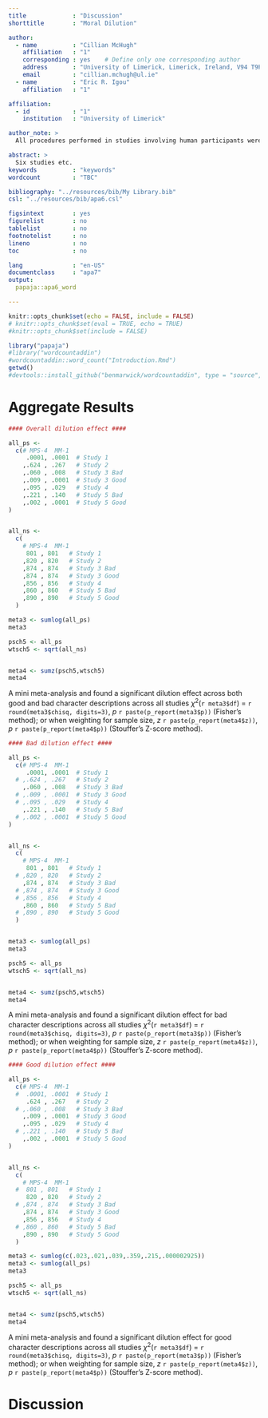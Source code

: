 ```yaml
---
title             : "Discussion"
shorttitle        : "Moral Dilution"

author:
  - name          : "Cillian McHugh"
    affiliation   : "1"
    corresponding : yes    # Define only one corresponding author
    address       : "University of Limerick, Limerick, Ireland, V94 T9PX"
    email         : "cillian.mchugh@ul.ie"
  - name          : "Eric R. Igou"
    affiliation   : "1"

affiliation:
  - id            : "1"
    institution   : "University of Limerick"

author_note: >
  All procedures performed in studies involving human participants were approved by institutional research ethics committee and conducted in accordance with the Code of Professional Ethics of the Psychological Society of Ireland, and with the 1964 Helsinki declaration and its later amendments or comparable ethical standards. Informed consent was obtained from all individual participants included in the study. The authors declare that there are no potential conflicts of interest with respect to the research, authorship, and/or publication of this article. All authors consented to the submission of this manuscript.

abstract: >
  Six studies etc.
keywords          : "keywords"
wordcount         : "TBC"

bibliography: "../resources/bib/My Library.bib"
csl: "../resources/bib/apa6.csl"

figsintext        : yes
figurelist        : no
tablelist         : no
footnotelist      : no
lineno            : no
toc               : no

lang              : "en-US"
documentclass     : "apa7"
output:
  papaja::apa6_word

---
```


```r
knitr::opts_chunk$set(echo = FALSE, include = FALSE)
# knitr::opts_chunk$set(eval = TRUE, echo = TRUE)
#knitr::opts_chunk$set(include = FALSE)
```


```r
library("papaja")
#library("wordcountaddin")
#wordcountaddin::word_count("Introduction.Rmd")
getwd()
#devtools::install_github("benmarwick/wordcountaddin", type = "source", dependencies = TRUE)
```

# Aggregate Results

```r
#### Overall dilution effect ####

all_ps <-
  c(# MPS-4  MM-1
     .0001, .0001  # Study 1
    ,.624 , .267   # Study 2
    ,.060 , .008   # Study 3 Bad
    ,.009 , .0001  # Study 3 Good
    ,.095 , .029   # Study 4
    ,.221 , .140   # Study 5 Bad
    ,.002 , .0001  # Study 5 Good
)


all_ns <- 
  c(
    # MPS-4  MM-1
     801 , 801   # Study 1
    ,820 , 820   # Study 2
    ,874 , 874   # Study 3 Bad
    ,874 , 874   # Study 3 Good
    ,856 , 856   # Study 4
    ,860 , 860   # Study 5 Bad
    ,890 , 890   # Study 5 Good
  )

meta3 <- sumlog(all_ps)
meta3

psch5 <- all_ps
wtsch5 <- sqrt(all_ns)


meta4 <- sumz(psch5,wtsch5)
meta4
```

A mini meta-analysis and found a significant dilution effect across both good and bad character descriptions across all studies  $\chi$^2^(`r meta3$df`) = `r round(meta3$chisq, digits=3)`, *p* `r paste(p_report(meta3$p))` (Fisher’s method); or when weighting for sample size, *z* `r paste(p_report(meta4$z))`, *p* `r paste(p_report(meta4$p))` (Stouffer's Z-score method).



```r
#### Bad dilution effect ####

all_ps <-
  c(# MPS-4  MM-1
     .0001, .0001  # Study 1
  # ,.624 , .267   # Study 2
    ,.060 , .008   # Study 3 Bad
  # ,.009 , .0001  # Study 3 Good
  # ,.095 , .029   # Study 4
    ,.221 , .140   # Study 5 Bad
  # ,.002 , .0001  # Study 5 Good
)


all_ns <- 
  c(
    # MPS-4  MM-1
     801 , 801   # Study 1
  # ,820 , 820   # Study 2
    ,874 , 874   # Study 3 Bad
  # ,874 , 874   # Study 3 Good
  # ,856 , 856   # Study 4
    ,860 , 860   # Study 5 Bad
  # ,890 , 890   # Study 5 Good
  )


meta3 <- sumlog(all_ps)
meta3

psch5 <- all_ps
wtsch5 <- sqrt(all_ns)


meta4 <- sumz(psch5,wtsch5)
meta4
```

A mini meta-analysis and found a significant dilution effect for bad character descriptions across all studies  $\chi$^2^(`r meta3$df`) = `r round(meta3$chisq, digits=3)`, *p* `r paste(p_report(meta3$p))` (Fisher’s method); or when weighting for sample size, *z* `r paste(p_report(meta4$z))`, *p* `r paste(p_report(meta4$p))` (Stouffer's Z-score method).


```r
#### Good dilution effect ####

all_ps <-
  c(# MPS-4  MM-1
  #  .0001, .0001  # Study 1
     .624 , .267   # Study 2
  # ,.060 , .008   # Study 3 Bad
    ,.009 , .0001  # Study 3 Good
    ,.095 , .029   # Study 4
  # ,.221 , .140   # Study 5 Bad
    ,.002 , .0001  # Study 5 Good
)


all_ns <- 
  c(
    # MPS-4  MM-1
  #  801 , 801   # Study 1
     820 , 820   # Study 2
  # ,874 , 874   # Study 3 Bad
    ,874 , 874   # Study 3 Good
    ,856 , 856   # Study 4
  # ,860 , 860   # Study 5 Bad
    ,890 , 890   # Study 5 Good
  )

meta3 <- sumlog(c(.023,.021,.039,.359,.215,.000002925))
meta3 <- sumlog(all_ps)
meta3

psch5 <- all_ps
wtsch5 <- sqrt(all_ns)


meta4 <- sumz(psch5,wtsch5)
meta4
```

A mini meta-analysis and found a significant dilution effect for good character descriptions across all studies  $\chi$^2^(`r meta3$df`) = `r round(meta3$chisq, digits=3)`, *p* `r paste(p_report(meta3$p))` (Fisher’s method); or when weighting for sample size, *z* `r paste(p_report(meta4$z))`, *p* `r paste(p_report(meta4$p))` (Stouffer's Z-score method).



# Discussion













